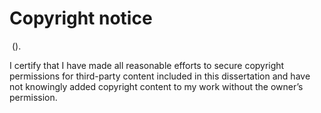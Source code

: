 # Copyright notice {-}

\textcopyright { } \authorname\ (\number\the\year). 

I certify that I have made all reasonable efforts to secure copyright permissions for third-party content included in this dissertation and have not knowingly added copyright content to my work without the owner's permission.

\newpage
